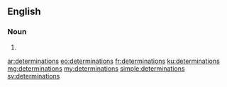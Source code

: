 ==English==

===Noun===
{{head|en|plural}}

# {{plural of|determination|lang=en|nocat=1}}

[[ar:determinations]]
[[eo:determinations]]
[[fr:determinations]]
[[ku:determinations]]
[[mg:determinations]]
[[my:determinations]]
[[simple:determinations]]
[[sv:determinations]]